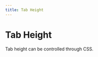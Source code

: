 ```yaml
---
title: Tab Height
---
```



# Tab Height

Tab height can be controlled through CSS.

<MultiFrameworkContainer
    sandboxId="tabheight-dockview"
    react={DockviewTabheight}
    typescript={attachTabHeightDockview}
/>
